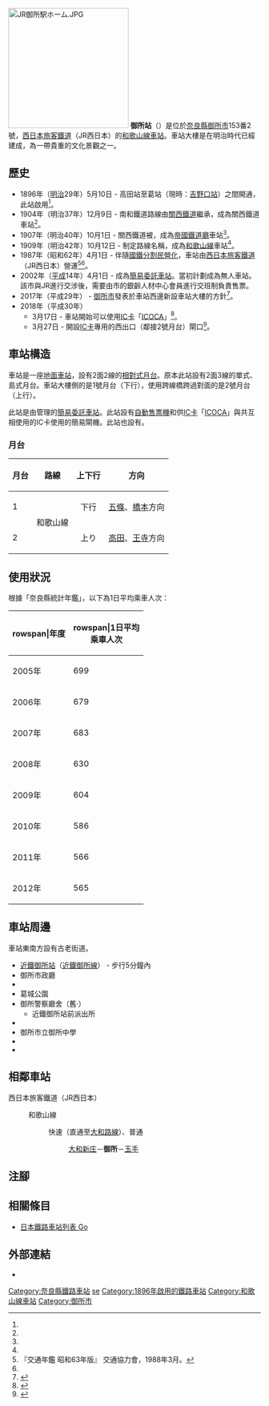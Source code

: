 {{NoteTA|G1=Transport
|T=zh-hans:御所站;zh-hk:御所站;zh-tw:御所車站;
|1=zh-hans:御所站;zh-hk:御所站;zh-tw:御所車站;
|2=zh-hans:庄;zh-hk:庄;zh-tw:庄;
}}
{{Infobox station
|公司色 = #0072bc
|站名 = 御所
|圖片 = 御所駅01.JPG
|圖片說明 = 車站大樓
|日文原名 = 御所
|平假名 = ごせ
|羅馬拼音 = Gose
|副站名 = 
|電報略號 = コセ
|所在地 = {{JPN}}[[奈良縣|奈良縣]][[御所市|御所市]]153番2號
|座標 = {{coord|34|27|52.62|N|135|44|2.27|E|type:railwaystation_region:JP-24|display=inline,title}}
|車站構造 = [[地面車站|地面車站]]
|月台配置 = 2面2線
|啟用年月日 = 1896年（[[明治|明治]]29年）5月10日<ref name="sone42">{{Cite book|author={{Translink|ja|曽根悟|曾根悟}}（監修）|title=週刊 歴史でめぐる鉄道全路線 国鉄・JR|editor=朝日新聞出版分冊百科編集部（編集）|publisher=[[朝日新聞出版|朝日新聞出版]]|series=週刊朝日百科|volume=42号 阪和線・和歌山線・桜井線・湖西線・関西空港線|date=2010-05-16|pages=20-21|language=ja}}</ref>
|廢站年月日 = 
|乘客人數 = 580
|上下車人次 = 
|統計年度 = 2017
|轉車 = [[近鐵御所站|近鐵御所站]]（[[御所線|近鐵御所線]]）
|全寬備註 = [[簡易委托車站|簡易委托車站]]
|adjacent = {{Adjacent stations|system=西日本旅客鐵道近畿地域路線|line=KT|left=大和新庄|right=玉手|note-left=2.7km|note-mid=距離[[王寺站_(日本)|王寺]]17.6km|note-right=1.8km}}
}}
[[File:JR御所駅ホーム.JPG|240px]]
'''御所站'''（{{jpn|j=御所駅|hg=ごせえき|rm=Gose eki|f=y}}）是位於[[奈良縣|奈良縣]][[御所市|御所市]]153番2號，[[西日本旅客鐵道|西日本旅客鐵道]]（JR西日本）的[[和歌山線|和歌山線]][[鐵路車站|車站]]。車站大樓是在明治時代已經建成，為{{Translink|ja|御所町 (奈良県)|御所町 (奈良縣)|御所町}}一帶貴重的文化景觀之一。

== 歷史 ==
* 1896年（[[明治|明治]]29年）5月10日 - {{Translink|ja|南和鉄道|南和鐵道}}高田站至葛站（現時：[[吉野口站|吉野口站]]）之間開通，此站啟用<ref name="sone42"/>。
* 1904年（明治37年）12月9日 - 南和鐵道路線由[[關西鐵道|關西鐵道]]繼承，成為關西鐵道車站<ref name="sone42"/>。
* 1907年（明治40年）10月1日 - 關西鐵道被{{Translink|ja|鉄道国有法|鐵道國有法|國有化}}，成為[[帝國鐵道廳|帝國鐵道廳]]車站<ref name="sone42"/>。
* 1909年（明治42年）10月12日 - 制定路線名稱，成為[[和歌山線|和歌山線]]車站<ref name="sone42"/>。
* 1987年（昭和62年）4月1日 - 伴隨[[國鐵分割民營化|國鐵分割民營化]]，車站由[[西日本旅客鐵道|西日本旅客鐵道]]（JR西日本）營運<ref name="trafic-yearbook-1988">『交通年鑑 昭和63年版』 交通協力會，1988年3月。</ref><ref name="sone42"/>。
* 2002年（[[平成|平成]]14年）4月1日 - 成為[[簡易委託車站|簡易委託車站]]。當初計劃成為無人車站。該市與JR進行交涉後，需要由市的銀齡人材中心會員進行交班制負責售票。
* 2017年（平成29年） - [[御所市|御所市]]發表於車站西邊新設車站大樓的方針<ref>{{Cite news |title=ＪＲ御所駅 西側に新駅舎 市長ら方針 補正予算案計上へ ／奈良 |newspaper=毎日新聞 |date=2017-12-09 |url=https://mainichi.jp/articles/20171209/ddl/k29/010/495000c |accessdate=2018-08-04 |language=ja |archive-date=2018-08-04 |archive-url=https://web.archive.org/web/20180804170159/https://mainichi.jp/articles/20171209/ddl/k29/010/495000c }}</ref>。
* 2018年（平成30年）
** 3月17日 - 車站開始可以使用[[IC卡|IC卡]]「[[ICOCA|ICOCA]]」<ref>{{Cite press release |title=2018年春 和歌山線ICOCA利用可能エリア拡大日が決まりました |publisher=西日本旅客鉄道 |date=2018-01-22 |url=https://www.westjr.co.jp/press/article/2018/01/page_11739.html |accessdate=2018-08-04 |language=ja |archive-date=2020-10-30 |archive-url=https://web.archive.org/web/20201030172810/https://www.westjr.co.jp/press/article/2018/01/page_11739.html |dead-url=no }}</ref>。
** 3月27日 - 開設[[IC卡|IC卡]]專用的西出口（鄰接2號月台）閘口<ref>{{Cite web |date= |url=http://www.city.gose.nara.jp/cmsfiles/contents/0000001/1911/1804.pdf |title=JR御所駅西口改札が利用できます |work=広報御所 |page=2 |format=PDF |publisher=御所市 |accessdate=2018-08-04 |language=ja |archive-date=2022-06-06 |archive-url=https://web.archive.org/web/20220606223417/https://www.city.gose.nara.jp/cmsfiles/contents/0000001/1911/1804.pdf }}</ref>。

== 車站構造 ==
車站是一座[[地面車站|地面車站]]，設有2面2線的[[相對式月台|相對式月台]]。原本此站設有2面3線的單式、島式月台。車站大樓側的是1號月台（下行），使用跨線橋跨過對面的是2號月台（上行）。

此站是由{{Translink|ja|王寺鉄道部|王寺鐵道部}}管理的[[簡易委託車站|簡易委託車站]]。此站設有[[自動售票機|自動售票機]]和供[[IC卡|IC卡]]「[[ICOCA|ICOCA]]」與共互相使用的IC卡使用的簡易閘機。此站也設有{{Translink|ja|駅収入管理システム|車站收入管理系統|POS終端}}。

=== 月台 ===
{| rules="rows" class="wikitable"
!月台!!路線!!上下行!!方向
|-
! 1
| rowspan="2"| '''{{JR西路線記号|K|T}}''' 和歌山線
| style="text-align:center" | 下行
| [[五條站_(奈良縣)|五條]]、[[橋本站_(和歌山縣)|橋本]]方向
|-
! 2
| style="text-align:center" | 上り
| [[高田站_(奈良縣)|高田]]、[[王寺站_(日本)|王寺]]方向
|}
== 使用狀況 ==
根據「奈良縣統計年鑑」，以下為1日平均乘車人次：
{| class="wikitable" style="text-align:right;"
|-
!rowspan|年度
!rowspan|1日平均<br>乘車人次
|-
|2005年
|699
|-
|2006年
|679
|-
|2007年
|683
|-
|2008年
|630
|-
|2009年
|604
|-
|2010年
|586
|-
|2011年
|566
|-
|2012年
|565
|}

== 車站周邊 ==
車站東南方設有古老街道。
* [[近鐵御所站|近鐵御所站]]（[[御所線|近鐵御所線]]） - 步行5分鐘內
* 御所市政廳
* {{Translink|ja|御所郵便局|御所郵局}}
* 葛城公園
* 御所警察廳舍（舊·{{Translink|ja|御所警察署|御所警署}}）
** 近鐵御所站前派出所
* {{Translink|ja|御所市立御所小学校|御所市立御所小學}}
* 御所市立御所中學
* {{Translink|ja|済生会御所病院|濟生會御所醫院}}
* {{Translink|ja|鴨都波神社}}

== 相鄰車站 ==
; 西日本旅客鐵道（JR西日本）
: {{JR西路線記号|K|T}} 和歌山線
:: {{color|#f60|■}}快速（直通至[[大和路線|大和路線]]）、{{color|#999|■}}普通
::: [[大和新庄站|大和新庄]]－'''御所'''－[[玉手站|玉手]]
== 注腳 ==
{{Reflist}}
== 相關條目 ==
* [[日本鐵路車站列表_Go|日本鐵路車站列表 Go]]
== 外部連結 ==
* {{外部連結/JR西日本車站|0621807|御所}}{{ja icon}}

{{和歌山線}}
{{DEFAULTSORT:Gose}}
[[Category:奈良縣鐵路車站|Category:奈良縣鐵路車站]]
[[Category:日本鐵路車站_Go|se]]
[[Category:1896年啟用的鐵路車站|Category:1896年啟用的鐵路車站]]
[[Category:和歌山線車站|Category:和歌山線車站]]
[[Category:御所市|Category:御所市]]